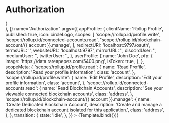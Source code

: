 

<Meta title="Components/Authorization" component={Authorization} />


# Authorization

<Canvas>
  <Story
    decorators={[
      (Story) => (
        <div style={{ width: 482, padding: 12, margin: 'auto' }}>
          <Story />
        </div>
      ),
    ]}
    name="Authorization"
    args={{
      appProfile: {
        clientName: 'Rollup Profile',
        published: true,
        icon: circleLogo,
        scopes: [
          'scope://rollup.id/profile.write',
          'scope://rollup.id/connected-accounts.read',
          'scope://rollup.id/blockchain-account/{{ account }}.manage',
        ],
        redirectURI: 'localhost:9797/oauth',
        termsURL: '',
        websiteURL: 'localhost:9797',
        mirrorURL: '',
        discordUser: '',
        mediumUser: '',
        twitterUser: '',
      },
      userProfile: {
        name: 'John Doe',
        pfp: {
          image: 'https://data.rareapepes.com/5400.png',
          isToken: true,
        },
      },
      scopeMeta: {
        'scope://rollup.id/profile.read': {
          name: 'Read Profile',
          description: 'Read your profile information',
          class: 'account',
        },
        'scope://rollup.id/profile.write': {
          name: 'Edit Profile',
          description: 'Edit your profile information',
          class: 'account',
        },
        'scope://rollup.id/connected-accounts.read': {
          name: 'Read Blockchain Accounts',
          description: 'See your viewable connected blockchain accounts',
          class: 'address',
        },
        'scope://rollup.id/blockchain-account/{{ account }}.manage': {
          name: 'Create Dedicated Blockchain Account',
          description:
            'Create and manage a dedicated blockchain account isolated for this application.',
          class: 'address',
        },
      },
      transition: {
        state: 'idle',
      },
    }}
  >
    {Template.bind({})}
  </Story>
</Canvas>
